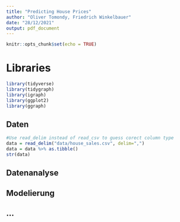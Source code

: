 ```yaml
---
title: "Predicting House Prices"
author: "Oliver Tomondy, Friedrich Winkelbauer"
date: "28/12/2021"
output: pdf_document
---
```


```r
knitr::opts_chunk$set(echo = TRUE)
```

# Libraries

```r
library(tidyverse)
library(tidygraph)
library(igraph)
library(ggplot2)
library(ggraph)
```

## Daten
```r
#Use read_delim instead of read_csv to guess corect column type
data = read_delim("data/house_sales.csv", delim=",")
data = data %>% as.tibble()
str(data)
```


## Datenanalyse

## Modelierung

## ...
